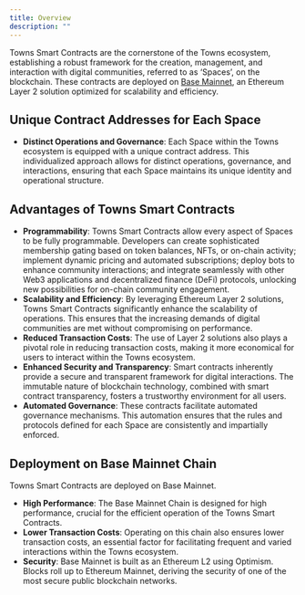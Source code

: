 ```yaml
---
title: Overview
description: ""
---
```


Towns Smart Contracts are the cornerstone of the Towns ecosystem, establishing a robust framework for the creation, management, and interaction with digital communities, referred to as ‘Spaces’, on the blockchain. These contracts are deployed on [Base Mainnet](https://base.org), an Ethereum Layer 2 solution optimized for scalability and efficiency.

## Unique Contract Addresses for Each Space

- **Distinct Operations and Governance**: Each Space within the Towns ecosystem is equipped with a unique contract address. This individualized approach allows for distinct operations, governance, and interactions, ensuring that each Space maintains its unique identity and operational structure.

## Advantages of Towns Smart Contracts

- **Programmability**: Towns Smart Contracts allow every aspect of Spaces to be fully programmable. Developers can create sophisticated membership gating based on token balances, NFTs, or on-chain activity; implement dynamic pricing and automated subscriptions; deploy bots to enhance community interactions; and integrate seamlessly with other Web3 applications and decentralized finance (DeFi) protocols, unlocking new possibilities for on-chain community engagement.
- **Scalability and Efficiency**: By leveraging Ethereum Layer 2 solutions, Towns Smart Contracts significantly enhance the scalability of operations. This ensures that the increasing demands of digital communities are met without compromising on performance.
- **Reduced Transaction Costs**: The use of Layer 2 solutions also plays a pivotal role in reducing transaction costs, making it more economical for users to interact within the Towns ecosystem.
- **Enhanced Security and Transparency**: Smart contracts inherently provide a secure and transparent framework for digital interactions. The immutable nature of blockchain technology, combined with smart contract transparency, fosters a trustworthy environment for all users.
- **Automated Governance**: These contracts facilitate automated governance mechanisms. This automation ensures that the rules and protocols defined for each Space are consistently and impartially enforced.

## Deployment on Base Mainnet Chain

Towns Smart Contracts are deployed on Base Mainnet.

- **High Performance**: The Base Mainnet Chain is designed for high performance, crucial for the efficient operation of the Towns Smart Contracts.
- **Lower Transaction Costs**: Operating on this chain also ensures lower transaction costs, an essential factor for facilitating frequent and varied interactions within the Towns ecosystem.
- **Security**: Base Mainnet is built as an Ethereum L2 using Optimism. Blocks roll up to Ethereum Mainnet, deriving the security of one of the most secure public blockchain networks.
